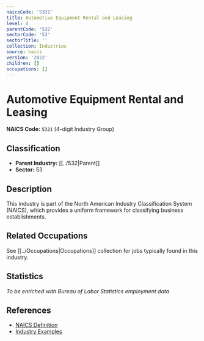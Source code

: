 ```yaml
---
naicsCode: '5321'
title: Automotive Equipment Rental and Leasing
level: 4
parentCode: '532'
sectorCode: '53'
sectorTitle: ''
collection: Industries
source: naics
version: '2022'
children: []
occupations: []
---
```

# Automotive Equipment Rental and Leasing

**NAICS Code:** `5321` (4-digit Industry Group)

## Classification

- **Parent Industry:** [[../532|Parent]]
- **Sector:** 53

## Description

This industry is part of the North American Industry Classification System (NAICS), which provides a uniform framework for classifying business establishments.

## Related Occupations

See [[../Occupations|Occupations]] collection for jobs typically found in this industry.

## Statistics

*To be enriched with Bureau of Labor Statistics employment data*

## References

- [NAICS Definition](https://www.census.gov/naics/)
- [Industry Examples](https://www.census.gov/naics/2022NAICS/)
